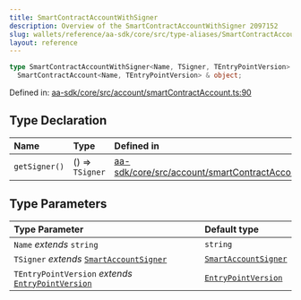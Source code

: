 ```yaml
---
title: SmartContractAccountWithSigner
description: Overview of the SmartContractAccountWithSigner 2097152
slug: wallets/reference/aa-sdk/core/src/type-aliases/SmartContractAccountWithSigner
layout: reference
---
```


```ts
type SmartContractAccountWithSigner<Name, TSigner, TEntryPointVersion> =
  SmartContractAccount<Name, TEntryPointVersion> & object;
```

Defined in: [aa-sdk/core/src/account/smartContractAccount.ts:90](https://github.com/alchemyplatform/aa-sdk/blob/923a52171f7246172caf350853843e6680197da9/aa-sdk/core/src/account/smartContractAccount.ts#L90)

## Type Declaration

| Name          | Type            | Defined in                                                                                                                                                                                        |
| :------------ | :-------------- | :------------------------------------------------------------------------------------------------------------------------------------------------------------------------------------------------ |
| `getSigner()` | () => `TSigner` | [aa-sdk/core/src/account/smartContractAccount.ts:95](https://github.com/alchemyplatform/aa-sdk/blob/923a52171f7246172caf350853843e6680197da9/aa-sdk/core/src/account/smartContractAccount.ts#L95) |

## Type Parameters

| Type Parameter                                                                   | Default type                                                 |
| :------------------------------------------------------------------------------- | :----------------------------------------------------------- |
| `Name` _extends_ `string`                                                        | `string`                                                     |
| `TSigner` _extends_ [`SmartAccountSigner`](../interfaces/SmartAccountSigner.mdx) | [`SmartAccountSigner`](../interfaces/SmartAccountSigner.mdx) |
| `TEntryPointVersion` _extends_ [`EntryPointVersion`](EntryPointVersion.mdx)      | [`EntryPointVersion`](EntryPointVersion.mdx)                 |
